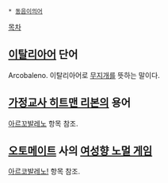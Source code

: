  * [[동음이의어]]

[[목차]]
== [[이탈리아어]] 단어 ==
Arcobaleno. 이탈리아어로 [[무지개]]를 뜻하는 말이다.

== [[가정교사 히트맨 리본]]의 용어 ==
[[아르꼬발레노]] 항목 참조.

== [[오토메이트]] 사의 [[여성향 노멀 게임]] ==
[[아르코발레노!]] 항목 참조.
